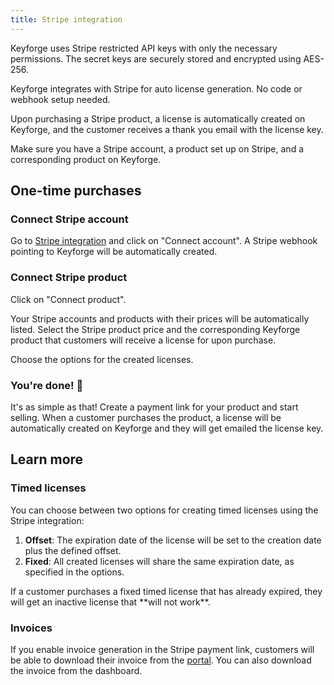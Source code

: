 ```yaml
---
title: Stripe integration
---
```


<Callout>
  Keyforge uses Stripe restricted API keys with only the necessary permissions.
  The secret keys are securely stored and encrypted using AES-256.
</Callout>

Keyforge integrates with Stripe for auto license generation. No code or webhook setup needed.

Upon purchasing a Stripe product, a license is automatically created on Keyforge, and the customer receives a thank you email with the license key.

Make sure you have a Stripe account, a product set up on Stripe, and a corresponding product on Keyforge.

## One-time purchases

<Steps>
<Step>

### Connect Stripe account

Go to [Stripe integration](https://keyforge.dev/dashboard/integrations/stripe) and click on "Connect account". A Stripe webhook pointing to Keyforge will be automatically created.

<ImageZoom
  src="https://r2.keyforge.dev/docs-stripe-integration-connect-account.png"
  alt="Connect Stripe account"
  width={1920}
  height={1080}
  unoptimized
/>

</Step>

<Step>

### Connect Stripe product

Click on "Connect product".

Your Stripe accounts and products with their prices will be automatically listed. Select the Stripe product price and the corresponding Keyforge product that customers will receive a license for upon purchase.

Choose the options for the created licenses.

<ImageZoom
  src="https://r2.keyforge.dev/docs-stripe-integration-connect-product.png"
  alt="Connect Stripe product"
  width={1920}
  height={1080}
  unoptimized
/>

</Step>

<Step>

### You're done! 🎉

It's as simple as that! Create a payment link for your product and start selling. When a customer purchases the product, a license will be automatically created on Keyforge and they will get emailed the license key.

</Step>
</Steps>

## Learn more

### Timed licenses

You can choose between two options for creating timed licenses using the Stripe integration:

1. **Offset**: The expiration date of the license will be set to the creation date plus the defined offset.
2. **Fixed**: All created licenses will share the same expiration date, as specified in the options.

<Callout type="warn" title="Fixed timed licenses">
  If a customer purchases a fixed timed license that has already expired, they
  will get an inactive license that **will not work**.
</Callout>

### Invoices

If you enable invoice generation in the Stripe payment link, customers will be able to download their invoice from the [portal](/portal). You can also download the invoice from the dashboard.
